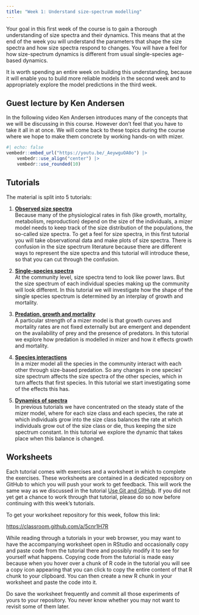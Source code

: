 ```yaml
---
title: "Week 1: Understand size-spectrum modelling"
---
```


Your goal in this first week of the course is to gain a thorough understanding of size spectra and their dynamics. This means that at the end of the week you will understand the parameters that shape the size spectra and how size spectra respond to changes. You will have a feel for how size-spectrum dynamics is different from usual single-species age-based dynamics.

It is worth spending an entire week on building this understanding, because it will enable you to build more reliable models in the second week and to appropriately explore the model predictions in the third week.

## Guest lecture by Ken Andersen

In the following video Ken Andersen introduces many of the concepts that we will be discussing in this course. However don't feel that you have to take it all in at once. We will come back to these topics during the course where we hope to make them concrete by working hands-on with mizer.

```r
#| echo: false
vembedr::embed_url("https://youtu.be/_AeywguOA0o") |>
    vembedr::use_align("center") |>
    vembedr::use_rounded(10)
```

## Tutorials

The material is split into 5 tutorials:

1.  [**Observed size spectra**](observed-size-spectra.qmd)\
    Because many of the physiological rates in fish (like growth, mortality, metabolism, reproduction) depend on the size of the individuals, a mizer model needs to keep track of the size distribution of the populations, the so-called size spectra. To get a feel for size spectra, in this first tutorial you will take observational data and make plots of size spectra. There is confusion in the size spectrum literature because there are different ways to represent the size spectra and this tutorial will introduce these, so that you can cut through the confusion.

2.  [**Single-species spectra**](single-species-spectra.qmd)\
    At the community level, size spectra tend to look like power laws. But the size spectrum of each individual species making up the community will look different. In this tutorial we will investigate how the shape of the single species spectrum is determined by an interplay of growth and mortality.

3.  [**Predation, growth and mortality**](predation-growth-and-mortality.qmd)\
    A particular strength of a mizer model is that growth curves and mortality rates are not fixed externally but are emergent and dependent on the availability of prey and the presence of predators. In this tutorial we explore how predation is modelled in mizer and how it effects growth and mortality.

4.  [**Species interactions**](species-interactions.qmd)\
    In a mizer model all the species in the community interact with each other through size-based predation. So any changes in one species' size spectrum affects the size spectra of the other species, which in turn affects that first species. In this tutorial we start investigating some of the effects this has.

5.  [**Dynamics of spectra**](dynamics-of-spectra.qmd)\
    In previous tutorials we have concentrated on the steady state of the mizer model, where for each size class and each species, the rate at which individuals grow into the size class balances the rate at which individuals grow out of the size class or die, thus keeping the size spectrum constant. In this tutorial we explore the dynamic that takes place when this balance is changed.

## Worksheets

Each tutorial comes with exercises and a worksheet in which to complete the exercises. These worksheets are contained in a dedicated repository on GitHub to which you will push your work to get feedback. This will work the same way as we discussed in the tutorial [Use Git and GitHub](../prepare/use-git-and-github.qmd). If you did not yet get a chance to work through that tutorial, please do so now before continuing with this week's tutorials.

To get your worksheet repository for this week, follow this link:

<https://classroom.github.com/a/5cnr1H7R>

While reading through a tutorials in your web browser, you may want to have the accompanying worksheet open in RStudio and occasionally copy and paste code from the tutorial there and possibly modify it to see for yourself what happens. Copying code from the tutorial is made easy because when you hover over a chunk of R code in the tutorial you will see a copy icon appearing that you can click to copy the entire content of that R chunk to your clipboard. You can then create a new R chunk in your worksheet and paste the code into it.  

Do save the worksheet frequently and commit all those experiments of yours to your repository. You never know whether you may not want to revisit some of them later.
